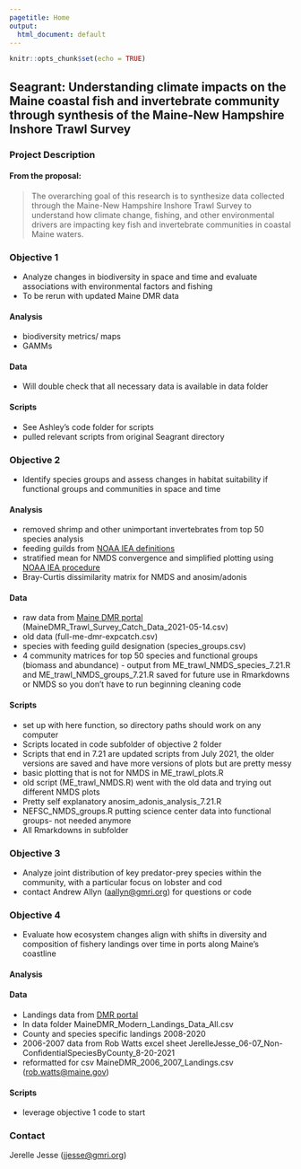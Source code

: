 ```yaml
---
pagetitle: Home
output:
  html_document: default
---
```


```r
knitr::opts_chunk$set(echo = TRUE)
```

## Seagrant: Understanding climate impacts on the Maine coastal fish and invertebrate community through synthesis of the Maine-New Hampshire Inshore Trawl Survey

### Project Description

#### From the proposal:

> The overarching goal of this research is to synthesize data collected through the Maine-New Hampshire Inshore Trawl Survey to understand how climate change, fishing, and other environmental drivers are impacting key fish and invertebrate communities in coastal Maine waters.

### Objective 1

-   Analyze changes in biodiversity in space and time and evaluate associations with environmental factors and fishing
-   To be rerun with updated Maine DMR data

#### Analysis

-   biodiversity metrics/ maps
-   GAMMs

#### Data

-   Will double check that all necessary data is available in data folder

#### Scripts

-   See Ashley's code folder for scripts
-   pulled relevant scripts from original Seagrant directory

### Objective 2

-   Identify species groups and assess changes in habitat suitability if functional groups and communities in space and time

#### Analysis

-   removed shrimp and other unimportant invertebrates from top 50 species analysis
-   feeding guilds from [NOAA IEA definitions](https://noaa-edab.github.io/tech-doc/aggroups.html)
-   stratified mean for NMDS convergence and simplified plotting using [NOAA IEA procedure](https://noaa-edab.github.io/tech-doc/inshoresurvdat.html#data-analysis-29)
-   Bray-Curtis dissimilarity matrix for NMDS and anosim/adonis

#### Data

-   raw data from [Maine DMR portal](https://mainedmr.shinyapps.io/MaineDMR_Trawl_Survey_Portal/) (MaineDMR_Trawl_Survey_Catch_Data_2021-05-14.csv)
-   old data (full-me-dmr-expcatch.csv)
-   species with feeding guild designation (species_groups.csv)
-   4 community matrices for top 50 species and functional groups (biomass and abundance) - output from ME_trawl_NMDS_species_7.21.R and ME_trawl_NMDS_groups_7.21.R saved for future use in Rmarkdowns or NMDS so you don't have to run beginning cleaning code

#### Scripts

-   set up with here function, so directory paths should work on any computer
-   Scripts located in code subfolder of objective 2 folder
-   Scripts that end in 7.21 are updated scripts from July 2021, the older versions are saved and have more versions of plots but are pretty messy
-   basic plotting that is not for NMDS in ME_trawl_plots.R
-   old script (ME_trawl_NMDS.R) went with the old data and trying out different NMDS plots
-   Pretty self explanatory anosim_adonis_analysis_7.21.R
-   NEFSC_NMDS_groups.R putting science center data into functional groups- not needed anymore
-   All Rmarkdowns in subfolder

### Objective 3

-   Analyze joint distribution of key predator-prey species within the community, with a particular focus on lobster and cod
-   contact Andrew Allyn ([aallyn\@gmri.org](mailto:aallyn@gmri.org)) for questions or code

### Objective 4

-   Evaluate how ecosystem changes align with shifts in diversity and composition of fishery landings over time in ports along Maine's coastline

#### Analysis

#### Data

-   Landings data from [DMR portal](https://mainedmr.shinyapps.io/Landings_Portal/)
-   In data folder MaineDMR_Modern_Landings_Data_All.csv
-   County and species specific landings 2008-2020
-   2006-2007 data from Rob Watts excel sheet JerelleJesse_06-07_Non-ConfidentialSpeciesByCounty_8-20-2021
-   reformatted for csv MaineDMR_2006_2007_Landings.csv ([rob.watts\@maine.gov](mailto:rob.watts@maine.gov))

#### Scripts

-   leverage objective 1 code to start

### Contact

Jerelle Jesse ([jjesse\@gmri.org](mailto:jjesse@gmri.org))

